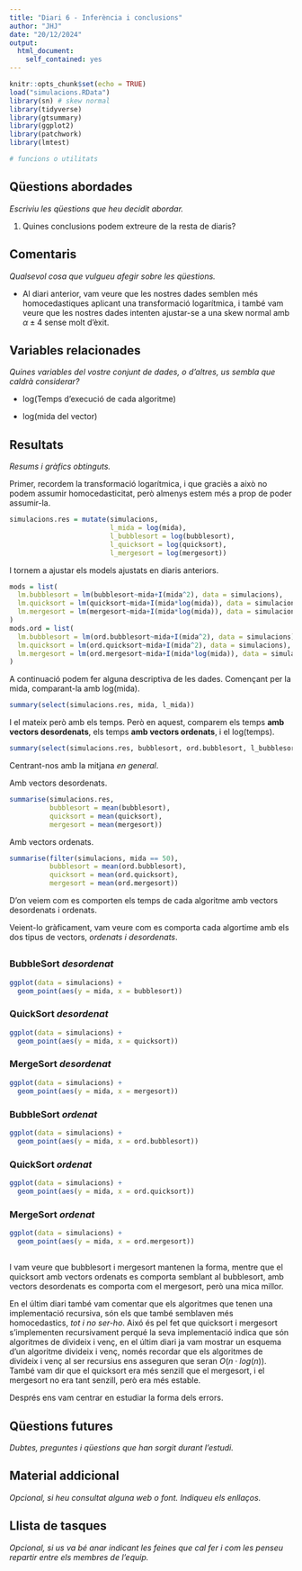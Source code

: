 ```yaml
---
title: "Diari 6 - Inferència i conclusions"
author: "JHJ"
date: "20/12/2024"
output:
  html_document:
    self_contained: yes
---
```


```r
knitr::opts_chunk$set(echo = TRUE)
load("simulacions.RData")
library(sn) # skew normal
library(tidyverse)
library(gtsummary)
library(ggplot2)
library(patchwork)
library(lmtest)

# funcions o utilitats
```

## Qüestions abordades

_Escriviu les qüestions que heu decidit abordar._

1. Quines conclusions podem extreure de la resta de diaris?

## Comentaris

_Qualsevol cosa que vulgueu afegir sobre les qüestions._

- Al diari anterior, vam veure que les nostres dades semblen més homocedastiques aplicant una transformació logarítmica, i també vam veure que les nostres dades intenten ajustar-se a una skew normal amb $\alpha \pm 4$ sense molt d'èxit.

## Variables relacionades

_Quines variables del vostre conjunt de dades, o d'altres, us sembla que caldrà considerar?_

- log(Temps d'execució de cada algoritme)

- log(mida del vector)

## Resultats

_Resums i gràfics obtinguts._

Primer, recordem la transformació logarítmica, i que graciès a això no podem assumir homocedasticitat, però almenys estem més a prop de poder assumir-la.

```r
simulacions.res = mutate(simulacions, 
                         l_mida = log(mida), 
                         l_bubblesort = log(bubblesort), 
                         l_quicksort = log(quicksort), 
                         l_mergesort = log(mergesort))
```

I tornem a ajustar els models ajustats en diaris anteriors.

```r
mods = list(
  lm.bubblesort = lm(bubblesort~mida+I(mida^2), data = simulacions),  
  lm.quicksort = lm(quicksort~mida+I(mida*log(mida)), data = simulacions), 
  lm.mergesort = lm(mergesort~mida+I(mida*log(mida)), data = simulacions)
)
mods.ord = list(
  lm.bubblesort = lm(ord.bubblesort~mida+I(mida^2), data = simulacions),  
  lm.quicksort = lm(ord.quicksort~mida+I(mida^2), data = simulacions), 
  lm.mergesort = lm(ord.mergesort~mida+I(mida*log(mida)), data = simulacions)
)
```

A continuació podem fer alguna descriptiva de les dades. Començant per la mida, comparant-la amb log(mida).

```r
summary(select(simulacions.res, mida, l_mida))
```

I el mateix però amb els temps. Però en aquest, comparem els temps __amb vectors desordenats__, els temps __amb vectors ordenats__, i el log(temps).

```r
summary(select(simulacions.res, bubblesort, ord.bubblesort, l_bubblesort, quicksort, ord.quicksort, l_quicksort, mergesort, ord.mergesort, l_mergesort))
```

Centrant-nos amb la mitjana _en general_.

Amb vectors desordenats.

```r
summarise(simulacions.res, 
          bubblesort = mean(bubblesort), 
          quicksort = mean(quicksort), 
          mergesort = mean(mergesort))
```

Amb vectors ordenats.

```r
summarise(filter(simulacions, mida == 50), 
          bubblesort = mean(ord.bubblesort), 
          quicksort = mean(ord.quicksort), 
          mergesort = mean(ord.mergesort))
```

D'on veiem com es comporten els temps de cada algoritme amb vectors desordenats i ordenats.

Veient-lo gràficament, vam veure com es comporta cada algortime amb els dos tipus de vectors, _ordenats i desordenats_.

## {.tabset}

### BubbleSort _desordenat_

```r
ggplot(data = simulacions) +
  geom_point(aes(y = mida, x = bubblesort))
```

### QuickSort _desordenat_

```r
ggplot(data = simulacions) +
  geom_point(aes(y = mida, x = quicksort))
```

### MergeSort _desordenat_

```r
ggplot(data = simulacions) +
  geom_point(aes(y = mida, x = mergesort))
```

### BubbleSort _ordenat_

```r
ggplot(data = simulacions) +
  geom_point(aes(y = mida, x = ord.bubblesort))
```

### QuickSort _ordenat_

```r
ggplot(data = simulacions) +
  geom_point(aes(y = mida, x = ord.quicksort))
```

### MergeSort _ordenat_

```r
ggplot(data = simulacions) +
  geom_point(aes(y = mida, x = ord.mergesort))
```

## {.end}

I vam veure que bubblesort i mergesort mantenen la forma, mentre que el quicksort amb vectors ordenats es comporta semblant al bubblesort, amb vectors desordenats es comporta com el mergesort, però una mica millor.

En el últim diari també vam comentar que els algoritmes que tenen una implementació recursiva, són els que també semblaven més homocedastics, _tot i no ser-ho_. Aixó és pel fet que quicksort i mergesort s'implementen recursivament perqué la seva implementació indica que són algoritmes de divideix i venç, en el últim diari ja vam mostrar un esquema d'un algoritme divideix i venç, només recordar que els algoritmes de divideix i venç al ser recursius ens asseguren que seran $O(n \cdot log(n))$. També vam dir que el quicksort era més senzill que el mergesort, i el mergesort no era tant senzill, però era més estable.

Després ens vam centrar en estudiar la forma dels errors.





## Qüestions futures

_Dubtes, preguntes i qüestions que han sorgit durant l’estudi._

## Material addicional

_Opcional, si heu consultat alguna web o font. Indiqueu els enllaços._

## Llista de tasques

_Opcional, si us va bé anar indicant les feines que cal fer i com les penseu repartir entre els membres de l’equip._

